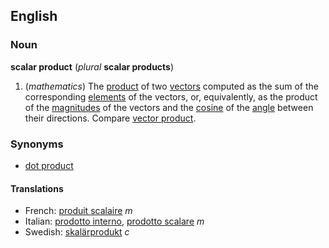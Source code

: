 ==English==
===Noun===
'''scalar product''' (''plural'' '''scalar products''')

#(''mathematics'') The [[product]] of two [[vector]]s computed as the sum of the corresponding [[element]]s of the vectors, or, equivalently, as the product of the [[magnitude]]s of the vectors and the [[cosine]] of the [[angle]] between their directions.  Compare [[vector product]].

===Synonyms===
*[[dot product]]

====Translations====
*French: [[produit scalaire]] ''m''
*Italian: [[prodotto interno]], [[prodotto scalare]] ''m''
*Swedish: [[skalärprodukt]] ''c''